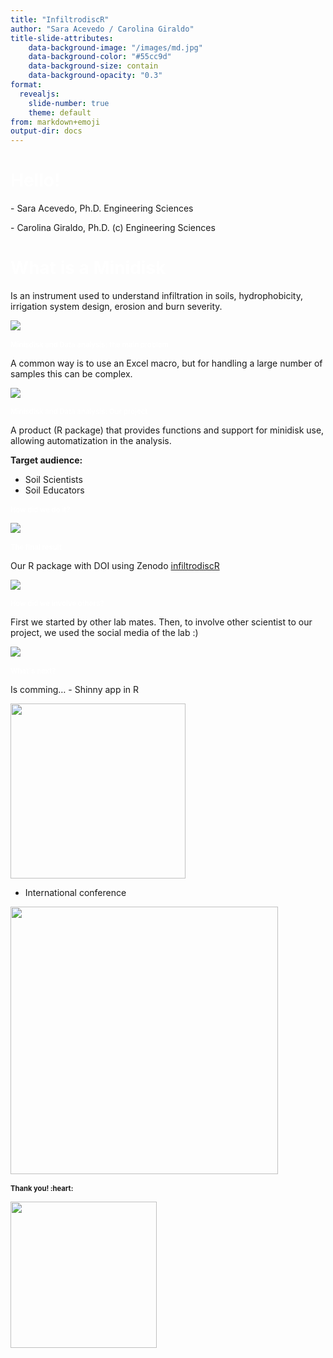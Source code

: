 ```yaml
---
title: "InfiltrodiscR" 
author: "Sara Acevedo / Carolina Giraldo"
title-slide-attributes:
    data-background-image: "/images/md.jpg"
    data-background-color: "#55cc9d"
    data-background-size: contain
    data-background-opacity: "0.3"
format:
  revealjs: 
    slide-number: true
    theme: default
from: markdown+emoji
output-dir: docs
---
```


# [Hello!]{style="color: white;float:center;text-align:left;"} {background-color="#55cc9d"}

::: incremental
\- Sara Acevedo, Ph.D. Engineering Sciences

\- Carolina Giraldo, Ph.D. (c) Engineering Sciences
:::

# [What is a Minidisk]{style="color: white;float:center;text-align:left;"} {background-color="#55cc9d"}

Is an instrument used to understand infiltration in soils, hydrophobicity, irrigation system design, erosion and burn severity.

![](images/mini.png){fig-align="center"}

# [Minisdisk and Data analysis: the main problem]{style="color: white;float:center;text-align:left;"} {background-color="#55cc9d" style="font-size: 80%;"}

A common way is to use an Excel macro, but for handling a large number of samples this can be complex.

![](images/macro.png){fig-align="center"}

# [Minisdisk and Data analysis: Our project]{style="color: white;float:center;text-align:left;"} {background-color="#55cc9d" style="font-size: 80%;"}

A product (R package) that provides functions and support for minidisk use, allowing automatization in the analysis.

**Target audience:**

-   Soil Scientists
-   Soil Educators

# [How did we do it?]{style="color: white;float:center;text-align:left;"} {background-color="#55cc9d" style="font-size: 80%;"}

![](images/flow.png){fig-align="center"}

# [The final result]{style="color: white;float:center;text-align:left;"} {background-color="#55cc9d" style="font-size: 80%;"}

Our R package with DOI using Zenodo [infiltrodiscR](https://github.com/biofisicasuelos/infiltrodiscR)

![](images/github.png){fig-align="center"}

# [How did we involve others?]{style="color: white;float:center;text-align:left;"} {background-color="#55cc9d" style="font-size: 80%;"}

First we started by other lab mates. Then, to involve other scientist to our project, we used the social media of the lab :)

![](images/social.png){fig-align="center"}

# [What´s next?]{style="color: white;float:center;text-align:left;"} {background-color="#55cc9d" style="font-size: 80%;"}

Is comming... - Shinny app in R

![](images/shinny.png){fig-align="center" width="280"}

-   International conference

![](images/sssa.png){fig-align="center" width="428"}

# Thank you! :heart: {background-color="#55cc9d" style="font-size: 80%;"}

![](images/md2.jpg){fig-align="center" width="234"}
